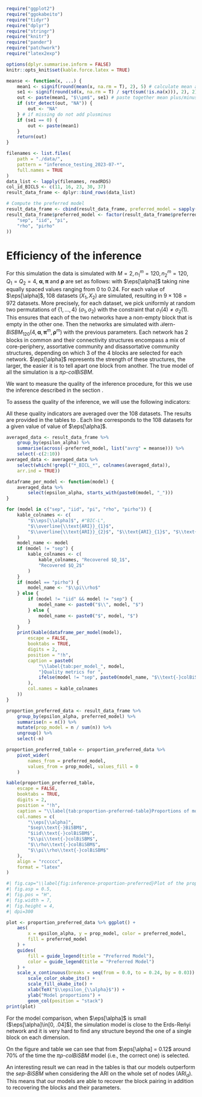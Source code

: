 ```r
require("ggplot2")
require("ggokabeito")
require("tidyr")
require("dplyr")
require("stringr")
require("knitr")
require("pander")
require("patchwork")
require("latex2exp")
```

```r
options(dplyr.summarise.inform = FALSE)
knitr::opts_knit$set(kable.force.latex = TRUE)

meanse <- function(x, ...) {
    mean1 <- signif(round(mean(x, na.rm = T), 2), 5) # calculate mean and round
    se1 <- signif(round(sd(x, na.rm = T) / sqrt(sum(!is.na(x))), 2), 2) # std error - round adding zeros
    out <- paste(mean1, "$\\pm$", se1) # paste together mean plus/minus and standard error
    if (str_detect(out, "NA")) {
        out <- "NA"
    } # if missing do not add plusminus
    if (se1 == 0) {
        out <- paste(mean1)
    }
    return(out)
}
```

```r
filenames <- list.files(
    path = "./data/",
    pattern = "inference_testing_2023-07-*",
    full.names = TRUE
)
data_list <- lapply(filenames, readRDS)
col_id_BICLS <- c(11, 16, 23, 30, 37)
result_data_frame <- dplyr::bind_rows(data_list)

# Compute the preferred model
result_data_frame <- cbind(result_data_frame, preferred_model = sapply(seq_len(nrow(result_data_frame)), function(n) sub("_BICL", "", names(which.max(result_data_frame[n, col_id_BICLS])))))
result_data_frame$preferred_model <- factor(result_data_frame$preferred_model, levels = c(
    "sep", "iid", "pi",
    "rho", "pirho"
))
```

# Efficiency of the inference

\paragraph{Simulation settings} For this simulation the data is simulated with 
$M = 2, n_{1}^{m} = 120, n_{2}^{m} = 120, Q_1 = Q_2 = 4$, $\bm{\alpha}, \bm{\pi}$
and $\bm{\rho}$ are set as follows:
\begin{align*}
    &&\bm{\alpha} = .25 + 
                    \begin{pmatrix}
                        3 \eps[\alpha] & 2 \eps[\alpha] & \eps[\alpha] & - \eps[\alpha]\\
                        2 \eps[\alpha] & 2 \eps[\alpha] & - \eps[\alpha] & \eps[\alpha]\\
                        \eps[\alpha] & - \eps[\alpha] & \eps[\alpha] & 2 \eps[\alpha]\\
                        - \eps[\alpha] & \eps[\alpha] & 2 \eps[\alpha] & 0
                    \end{pmatrix}, \\ \bm{\pi}^1 = \sigma_1 
                    \begin{pmatrix}
                        0.2 & 0.4 & 0.4 & 0
                    \end{pmatrix},
                    && \bm{\pi}^2 = 
                    \begin{pmatrix}
                        0.25 & 0.25 & 0.25 & 0.25
                    \end{pmatrix}, \\
                    \bm{\rho}^1 = 
                    \begin{pmatrix}
                        0.25 & 0.25 & 0.25 & 0.25
                    \end{pmatrix}, &&
                    \bm{\rho}^2 = \sigma_2
                    \begin{pmatrix}
                        0 & 0.33 & 0.33 & 0.33
                    \end{pmatrix}, &&
\end{align*}
with $\eps[\alpha]$ taking nine equally spaced values ranging from 0 to 0.24.
For each value of $\eps[\alpha]$, 108 datasets ($X_1, X_2$) are simulated, 
resulting in $9 \times 108 = 972$ datasets. More precisely, for each dataset, 
we pick uniformly at random two permutations of $\{ 1, \dots , 4 \}$ 
($\sigma_1, \sigma_2$) with the constraint that $\sigma_1(4) \neq \sigma_2(1)$. 
This ensures that each of the two networks have a non-empty block that is empty 
in the other one. Then the networks are simulated with 
$\mathcal{B}$ern-$BiSBM_{120}(4, \bm{\alpha}, \bm{\pi}^m, \bm{\rho}^m)$
with the previous parameters. Each network has 2 blocks in common and their 
connectivity structures encompass a mix of core-periphery, assortative 
community and disassortative community structures, depending on which 3 of the 4
blocks are selected for each network. $\eps[\alpha]$ represents the strength of
these structures, the larger, the easier it is to tell apart one block from 
another.
The true model of all the simulation is a $\pi\rho\text{-}colBiSBM$.

\paragraph{Inference} We want to measure the quality of the
inference procedure, for this we use the inference described in the section
\ref{sec:variational-estimation-of-the-parameters}.

\paragraph{Quality indicators} To assess the quality of the inference, we will
use the following indicators:
\begin{itemize}
    \item First, for each dataset, we put in competition $\pi\text{-}colBiSBM$ with 
    $sep\text{-}BiSBM$, $iid\text{-}colBiSBM$, $\rho\text{-}colBiSBM$, 
    $\pi\rho\text{-}colBiSBM$
    respectively. To do so, for each dataset, we compute the 
    BIC-L of each model $\pi\text{-}colBiSBM$ is preferred to $sep\text{-}BiSBM$
    (resp. $iid\text{-}colBiSBM$, $\rho\text{-}colBiSBM$, 
    $\pi\rho\text{-}colBiSBM$) if 
    its BIC-L is greater.
    \item When considering $\pi\text{-}colBiSBM$, $\rho\text{-}colBiSBM$, 
    $\pi\rho\text{-}colBiSBM$ we compare $\widehat{Q_1}$, $\widehat{Q_2}$ to 
    their true values. ($Q_1 = 4$ and $Q_2 = 4$)
    \item Finally, we assess the quality of the node grouping by computing the
    Adjusted Rand Index \parencite[][, ARI = 0 for a random grouping, ARI = 1 for a perfect recovery]{hubertComparingPartitions1985}. For each network, for the
    $\pi\text{-}colBiSBM$, $\rho\text{-}colBiSBM$, 
    $\pi\rho\text{-}colBiSBM$ we compare the inferred block memberships to the
    real ones by computing the mean of the ARI per axis over the two networks
    \begin{equation*}
        \overline{\text{ARI}}_d = \frac{1}{2} \text{ARI}\big( \text{ARI}(\widehat{\bm{Z}^1_d},\bm{Z}^1_d) + \text{ARI}(\widehat{\bm{Z}^2_d},\bm{Z}^2_d) \big) 
    \end{equation*}
    where $d$ is the dimension or axis (i.e., rows, $d=1$, or columns, $d=2$) of
    the block memberships.
    And we compute the ARI of the whole set of nodes to account for block
    pairing between networks
    \begin{equation*}
        \text{ARI}_d = \text{ARI}\big((\widehat{\bm{Z}^1_d},\widehat{\bm{Z}^2_d}),(\bm{Z}^1_d,\bm{Z}^2_d) \big) 
    \end{equation*}
\end{itemize} 

All these quality indicators are averaged over the 108 datasets. The results are
provided in the tables \ref{tab:per_model_sep} to \ref{tab:per_model_pirho}. Each line corresponds to the 
108 datasets for a given value of value of $\eps[\alpha]$. 

```r
averaged_data <- result_data_frame %>%
    group_by(epsilon_alpha) %>%
    summarise(across(-preferred_model, list("avrg" = meanse))) %>%
    select(-c(2:10))
averaged_data <- averaged_data %>%
    select(which(!grepl("*_BICL_*", colnames(averaged_data)), 
    arr.ind = TRUE))
```

```r
dataframe_per_model <- function(model) {
    averaged_data %>%
        select(epsilon_alpha, starts_with(paste0(model, "_")))
}
```

\tiny
```r
for (model in c("sep", "iid", "pi", "rho", "pirho")) {
    kable_colnames <- c(
        "$\\eps[\\alpha]$", #"BIC-L", 
        "$\\overline{\\text{ARI}}_{1}$",
        "$\\overline{\\text{ARI}}_{2}$", "$\\text{ARI}_{1}$", "$\\text{ARI}_{2}$"
    )
    model_name <- model
    if (model != "sep") {
        kable_colnames <- c(
            kable_colnames, "Recovered $Q_1$",
            "Recovered $Q_2$"
        )
    }
    if (model == "pirho") {
        model_name <- "$\\pi\\rho$"
    } else {
        if (model != "iid" && model != "sep") {
            model_name <- paste0("$\\", model, "$")
        } else {
            model_name <- paste0("$", model, "$")
        }
    }
    print(kable(dataframe_per_model(model),
        escape = FALSE,
        booktabs = TRUE,
        digits = 2,
        position = "!h",
        caption = paste0(
            "\\label{tab:per_model_", model,
            "}Quality metrics for ",
            ifelse(model != "sep", paste0(model_name, "$\\text{-}colBiSBM$"),"$sep\\text{-}BiSBM$")
        ),
        col.names = kable_colnames
    ))
}
```
\normalsize

```r
proportion_preferred_data <- result_data_frame %>%
    group_by(epsilon_alpha, preferred_model) %>%
    summarise(n = n()) %>%
    mutate(prop_model = n / sum(n)) %>%
    ungroup() %>%
    select(-n)

proportion_preferred_table <- proportion_preferred_data %>%
    pivot_wider(
        names_from = preferred_model,
        values_from = prop_model, values_fill = 0
    )

kable(proportion_preferred_table,
    escape = FALSE,
    booktabs = TRUE,
    digits = 2,
    position = "!h",
    caption = "\\label{tab:proportion-preferred-table}Proportions of models selected per \\eps[\\alpha] (data for Figure \\ref{fig:inference-proportion-preferred})",
    col.names = c(
        "\\eps[\\alpha]",
        "$sep\\text{-}BiSBM$",
        "$iid\\text{-}colBiSBM$",
        "$\\pi\\text{-}colBiSBM$",
        "$\\rho\\text{-}colBiSBM$",
        "$\\pi\\rho\\text{-}colBiSBM$"
    ),
    align = "rccccc",
    format = "latex"
)
```
```r
#| fig.cap="\\label{fig:inference-proportion-preferred}Plot of the proportions of different preferred models in function of \\eps[\\alpha]",
#| fig.asp = 0.5,
#| fig.pos = "H",
#| fig.width = 7,
#| fig.height = 4,
#| dpi=300

plot <- proportion_preferred_data %>% ggplot() +
    aes(
        x = epsilon_alpha, y = prop_model, color = preferred_model,
        fill = preferred_model
    ) +
    guides(
        fill = guide_legend(title = "Preferred Model"),
        color = guide_legend(title = "Preferred Model")
    ) +
    scale_x_continuous(breaks = seq(from = 0.0, to = 0.24, by = 0.03)) +
        scale_color_okabe_ito() +
        scale_fill_okabe_ito() +
        xlab(TeX("$\\epsilon_{\\alpha}$")) +
        ylab("Model proportions") +
        geom_col(position = "stack")
print(plot)
```

\paragraph{Results} For the model comparison, when $\eps[\alpha]$ is small 
($\eps[\alpha]\in[0, .04]$), the simulation model is close to the 
Erd\H{o}s-Reńyi network and it is very hard to find any structure beyond the one
of a single block on each dimension.

On the figure \ref{fig:inference-proportion-preferred} and table 
\ref{tab:proportion-preferred-table} we can see that from
$\eps[\alpha] = 0.12$ around $70\%$ of the time the $\pi\rho\text{-}colBiSBM$
model (i.e., the correct one) is selected. 

An interesting result we can read in the tables is that our models outperform
the $sep\text{-}BiSBM$ when considering the ARI on the whole set of nodes 
($\text{ARI}_d$). This means that our models are able to recover the block 
pairing \emph{between the networks} in addition to recovering the blocks and
their parameters.